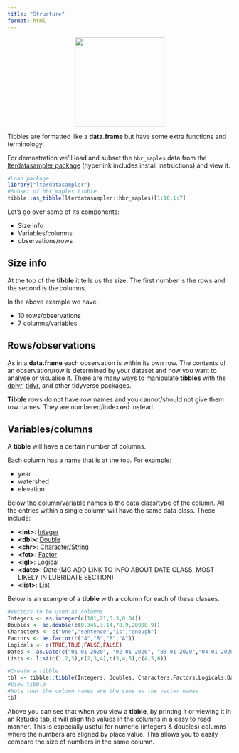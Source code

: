 ```yaml
---
title: "Structure"
format: html
---
```

<center>
![](images/tibble_structure.png){style="width:200px"}
</center>

Tibbles are formatted like a __data.frame__ but have some extra functions and terminology.

For demostration we'll load and subset the `hbr_maples` data from the [lterdatasampler package](/datasets/lterdatasampler.qmd) (hyperlink includes install instructions) and view it.

```r
#Load package
library("lterdatasampler")
#Subset of hbr_maples tibble
tibble::as_tibble(lterdatasampler::hbr_maples)[1:10,1:7]
```

Let's go over some of its components:

- Size info
- Variables/columns
- observations/rows

## Size info

At the top of the __tibble__ it tells us the size.
The first number is the rows and the second is the columns.

In the above example we have:

- 10 rows/observations
- 7 columns/variables

## Rows/observations

As in a __data.frame__ each observation is within its own row.
The contents of an observation/row is determined by your dataset and how you want to analyse or visualise it.
There are many ways to manipulate __tibbles__ with the [dplyr](/dplyr/dplyr.qmd), [tidyr](/tidyr/tidyr.qmd), and other tidyverse packages. 

__Tibble__ rows do not have row names and you cannot/should not give them row names.
They are numbered/indexxed instead.

## Variables/columns

A __tibble__ will have a certain number of columns.

Each column has a name that is at the top. 
For example:

- year
- watershed
- elevation

Below the column/variable names is the data class/type of the column.
All the entries within a single column will have the same data class.
These include:

- __\<int>__: [Integer](https://neof-workshops.github.io/R_j4c0xh/04-R_objects.html#numeric)
- __\<dbl>__: [Double](https://neof-workshops.github.io/R_j4c0xh/04-R_objects.html#numeric)
- __\<chr>__: [Character/String](https://neof-workshops.github.io/R_j4c0xh/04-R_objects.html#string)
- __\<fct>__: [Factor](https://neof-workshops.github.io/R_j4c0xh/04-R_objects.html#string)
- __\<lgl>__: [Logical](https://neof-workshops.github.io/R_j4c0xh/04-R_objects.html#string)
- __\<date>__: Date (MG ADD LINK TO INFO ABOUT DATE CLASS, MOST LIKELY IN LUBRIDATE SECTION)
- __\<list>__: List

Below is an example of a __tibble__ with a column for each of these classes.

```r
#Vectors to be used as columns
Integers <- as.integer(c(101,21,3.3,0.04))
Doubles <- as.double(c(0.345,3.14,78.9,20000.9))
Characters <- c("One","sentence","is","enough")
Factors <- as.factor(c("A","B","B","A"))
Logicals <- c(TRUE,TRUE,FALSE,FALSE)
Dates <- as.Date(c("01-01-2020", "02-01-2020", "03-01-2020","04-01-2020"))
Lists <- list(c(1,2,3),c(2,3,4),c(3,4,5),c(4,5,6))

#Create a tibble
tbl <- tibble::tibble(Integers, Doubles, Characters,Factors,Logicals,Dates, Lists)
#View tibble
#Note that the column names are the same as the vector names
tbl
```

Above you can see that when you view a __tibble__, by printing it or viewing it in an Rstudio tab, it will align the values in the columns in a easy to read manner.
This is especially useful for numeric (integers & doubles) columns where the numbers are aligned by place value.
This allows you to easily compare the size of numbers in the same column.
